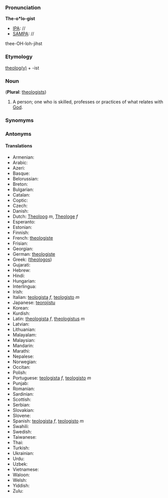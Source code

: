 ===Pronunciation===

'''The-o*lo-gist'''
*[[IPA]]: //
*[[SAMPA]]: //
thee-OH-loh-jihst
===Etymology===

[[Theology|theolog(y)]] + -ist
=== Noun ===

('''Plural''': [[theologists]])

#A person; one who is skilled, professes or practices of what relates with [[God]].  
===Synomyms===
===Antonyms===
====Translations====
*Armenian:
*Arabic:
*Azeri:
*Basque:
*Belorussian:
*Breton:
*Bulgarian:
*Catalan:
*Coptic:
*Czech:
*Danish:
*Dutch: [[Theoloog]] ''m'', [[Theologe]] ''f''
*Esperanto:
*Estonian:
*Finnish:
*French: [[theologiste]]
*Frisian:
*Georgian:
*German: [[theologiste]]
*Greek: ([[theologos]])
*Gujarati:
*Hebrew:
*Hindi:
*Hungarian:
*Interlingua:
*Irish:
*Italian: [[teologista]] ''f'', [[teologisto]] ''m''
*Japanese: [[teorojistu]]
*Korean:
*Kurdish:
*Latin: [[theologista]] ''f'', [[theologistus]] ''m''
*Latvian:
*Lithuanian:
*Malayalam:
*Malaysian:
*Mandarin:
*Marathi:
*Nepalese:
*Norwegian:
*Occitan:
*Polish:
*Portuguese: [[teologista]] ''f'', [[teologisto]] ''m''
*Punjab:
*Romanian:
*Sardinian:
*Scottish:
*Serbian:
*Slovakian:
*Slovene:
*Spanish: [[teologista]] ''f'', [[teologisto]] ''m''
*Swahili:
*Swedish:
*Taiwanese:
*Thai:
*Turkish:
*Ukrainian:
*Urdu:
*Uzbek:
*Vietnamese:
*Waloon:
*Welsh:
*Yiddish:
*Zulu: